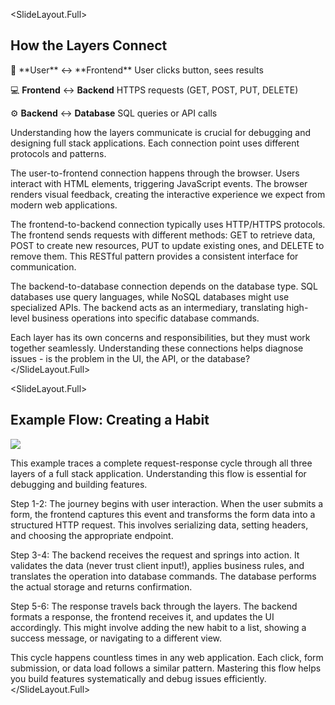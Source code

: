 
<SlideLayout.Full>
## How the Layers Connect

<FlexBox flexDirection="column" alignItems="center">
  <Text fontSize="2rem">👤 **User** ↔️ **Frontend**</Text>
  <Text fontSize="1.5rem">User clicks button, sees results</Text>
  
  <Text fontSize="2rem">💻 **Frontend** ↔️ **Backend**</Text>
  <Text fontSize="1.5rem">HTTPS requests (GET, POST, PUT, DELETE)</Text>
  
  <Text fontSize="2rem">⚙️ **Backend** ↔️ **Database**</Text>
  <Text fontSize="1.5rem">SQL queries or API calls</Text>
</FlexBox>

<Notes>
Understanding how the layers communicate is crucial for debugging and designing full stack applications. Each connection point uses different protocols and patterns.

The user-to-frontend connection happens through the browser. Users interact with HTML elements, triggering JavaScript events. The browser renders visual feedback, creating the interactive experience we expect from modern web applications.

The frontend-to-backend connection typically uses HTTP/HTTPS protocols. The frontend sends requests with different methods: GET to retrieve data, POST to create new resources, PUT to update existing ones, and DELETE to remove them. This RESTful pattern provides a consistent interface for communication.

The backend-to-database connection depends on the database type. SQL databases use query languages, while NoSQL databases might use specialized APIs. The backend acts as an intermediary, translating high-level business operations into specific database commands.

Each layer has its own concerns and responsibilities, but they must work together seamlessly. Understanding these connections helps diagnose issues - is the problem in the UI, the API, or the database?
</Notes>
</SlideLayout.Full>

<SlideLayout.Full>
## Example Flow: Creating a Habit

<Image
    src="https://ctp-presentation-media.s3.us-east-2.amazonaws.com/Full+Stack+Web+Development+-+visual+selection+(5).svg"
    height="calc(100% - 6rem)"
  />

<Notes>
This example traces a complete request-response cycle through all three layers of a full stack application. Understanding this flow is essential for debugging and building features.

Step 1-2: The journey begins with user interaction. When the user submits a form, the frontend captures this event and transforms the form data into a structured HTTP request. This involves serializing data, setting headers, and choosing the appropriate endpoint.

Step 3-4: The backend receives the request and springs into action. It validates the data (never trust client input!), applies business rules, and translates the operation into database commands. The database performs the actual storage and returns confirmation.

Step 5-6: The response travels back through the layers. The backend formats a response, the frontend receives it, and updates the UI accordingly. This might involve adding the new habit to a list, showing a success message, or navigating to a different view.

This cycle happens countless times in any web application. Each click, form submission, or data load follows a similar pattern. Mastering this flow helps you build features systematically and debug issues efficiently.
</Notes>
</SlideLayout.Full>